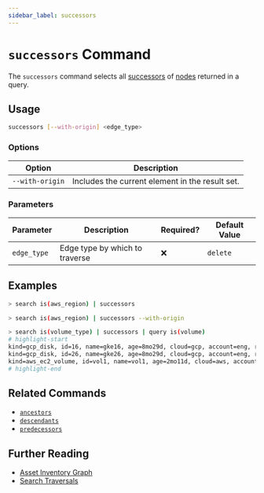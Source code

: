 ```yaml
---
sidebar_label: successors
---
```


# `successors` Command

The `successors` command selects all [successors](../../../concepts/asset-inventory-graph/index.mdx#successors) of [nodes](../../../concepts/asset-inventory-graph/index.mdx#nodes) returned in a query.

## Usage

```bash
successors [--with-origin] <edge_type>
```

### Options

| Option          | Description                                     |
| --------------- | ----------------------------------------------- |
| `--with-origin` | Includes the current element in the result set. |

### Parameters

| Parameter   | Description                    | Required? | Default Value |
| ----------- | ------------------------------ | --------- | ------------- |
| `edge_type` | Edge type by which to traverse | ❌        | `delete`      |

## Examples

```bash title="Equivalent to query is(aws_region) -->"
> search is(aws_region) | successors
```

```bash title="Equivalent to query is(aws_region) -[0:1]->"
> search is(aws_region) | successors --with-origin
```

```bash
> search is(volume_type) | successors | query is(volume)
# highlight-start
​kind=gcp_disk, id=16, name=gke16, age=8mo29d, cloud=gcp, account=eng, region=us-west1, zone=us-west1-a
​kind=gcp_disk, id=26, name=gke26, age=8mo29d, cloud=gcp, account=eng, region=us-west1, zone=us-west1-a
​kind=aws_ec2_volume, id=vol1, name=vol1, age=2mo11d, cloud=aws, account=insights, region=us-west-2
# highlight-end
```

## Related Commands

- [`ancestors`](./ancestors.mdx)
- [`descendants`](./descendants.mdx)
- [`predecessors`](./predecessors.mdx)

## Further Reading

- [Asset Inventory Graph](../../../concepts/asset-inventory-graph/index.mdx)
- [Search Traversals](../../search/traversals.mdx)
